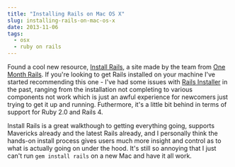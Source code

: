 ```yaml
---
title: "Installing Rails on Mac OS X"
slug: installing-rails-on-mac-os-x
date: 2013-11-06
tags:
  - osx
  - ruby on rails
---
```


Found a cool new resource, [Install Rails](http://installrails.com/), a site made by the team from [One Month Rails](http://www.onemonthrails.com/). If you're looking to get Rails installed on your machine I've started recommending this one - I've had some issues with [Rails Installer](http://railsinstaller.org/en) in the past, ranging from the installation not completing to various components not work which is just an awful experience for newcomers just trying to get it up and running. Futhermore, it's a little bit behind in terms of support for Ruby 2.0 and Rails 4.

Install Rails is a great walkthough to getting everything going, supports Mavericks already and the latest Rails already, and I personally think the hands-on install process gives users much more insight and control as to what is actually going on under the hood. It's still so annoying that I just can't run `gem install rails` on a new Mac and have it all work.
